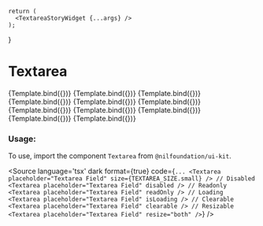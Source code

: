 
<Meta
    title="Field/Textarea"
    component={Textarea}
/>

    return (
      <TextareaStoryWidget {...args} />
    );
}

# Textarea


<Canvas isColumn>
  <Story name="Small" args={{placeholder: "Textarea Field", size: TEXTAREA_SIZE.small}}>
      {Template.bind({})}
  </Story>
  <Story name="Medium" args={{placeholder: "Textarea Field", size: TEXTAREA_SIZE.medium}}>
      {Template.bind({})}
  </Story>
  <Story name="Large" args={{placeholder: "Textarea Field", size: TEXTAREA_SIZE.large}}>
      {Template.bind({})}
  </Story>
  <Story name="Resizable" args={{placeholder: "Resizable Field", resize: "both"}}>
      {Template.bind({})}
  </Story>
  <Story name="Positive" args={{placeholder: "Positive Field", positive: true}}>
      {Template.bind({})}
  </Story>
  <Story name="Error" args={{placeholder: "Error Field", error: true}}>
      {Template.bind({})}
  </Story>
  <Story name="With Default Value" args={{placeholder: "Default Value Field", value: "Default Value"}}>
      {Template.bind({})}
  </Story>
  <Story name="Clearable" args={{placeholder: "Clearable Field", clearable: true}}>
      {Template.bind({})}
  </Story>
  <Story name="Disabled" args={{placeholder: "Disabled Field", disabled: true}}>
      {Template.bind({})}
  </Story>
  <Story name="Readonly" args={{placeholder: "Readonly Field", readOnly: true, value: "Textarea Value"}}>
      {Template.bind({})}
  </Story>
  <Story name="Loading" args={{placeholder: "Loading Field", isLoading: true,}}>
      {Template.bind({})}
  </Story>
</Canvas>

<ArgsTable of={Textarea} />

### Usage:

To use, import the component `Textarea` from `@nilfoundation/ui-kit`.

<Source
  language='tsx'
  dark
  format={true}
  code={`
        ...
        <Textarea placeholder="Textarea Field" size={TEXTAREA_SIZE.small} />
        // Disabled
        <Textarea placeholder="Textarea Field" disabled />
        // Readonly
        <Textarea placeholder="Textarea Field" readOnly />
        // Loading
        <Textarea placeholder="Textarea Field" isLoading />
        // Clearable
        <Textarea placeholder="Textarea Field" clearable />
        // Resizable
        <Textarea placeholder="Textarea Field" resize="both" />
  `}
/>

